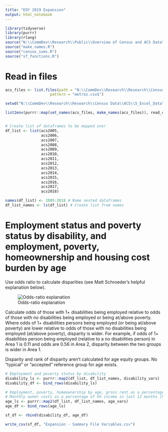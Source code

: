 ```yaml
---
title: "EOY 2019 Expansion"
output: html_notebook
---
```


```r
library(tidyverse)
library(purrr)
library(rlang)
source("N:\\CommDev\\Research\\Public\\Overview of Census and ACS Data\\sumRange.R")
source("make_names.R")
source("census_sums.R")
source("sf_functions.R")
```

# Read in files

```r
acs_files <- list.files(path = "N:\\CommDev\\Research\\Research\\Census Data\\ACS\\5_Excel_Data\\",
                    pattern = "metros.csv$")

setwd("N:\\CommDev\\Research\\Research\\Census Data\\ACS\\5_Excel_Data\\")

list2env(purrr::map(set_names(acs_files, make_names(acs_files)), read_csv), envir = .GlobalEnv)


# Create list of dataframes to be mapped over
df_list <- list(acs2005,
                acs2006,
                acs2007,
                acs2008,
                acs2009,
                acs2010,
                acs2011,
                acs2012,
                acs2013,
                acs2014,
                acs2015,
                acs2016,
                acs2017,
                acs2018)

names(df_list) <- 2005:2018 # Name nested dataframes
df_list_names <- ls(df_list) # Create list from names

```

# Employment status and poverty status by disability, and employment, poverty, homeownership and housing cost burden by age

Use odds ratio to calculate disparities (see Matt Schroeder's helpful explanation below).

![Odds-ratio explanation](Odds-ratio for disparities.png)

Calculate odds of those with 1+ disabilities being employed relative to odds of those with no disabilities being employed or being at/above poverty.  Where odds of 1+ disabilities persons being employed (or being at/above poverty) are lower relative to odds of those with no disabilities being employed (at/above poverty), disparity is wider. For example, if odds of 1+ disabilities person being employed (relative to a no disabilities person) in Area 1 is 0.11 and odds are 0.56 in Area 2, disparity between the two groups is wider in Area 1.

Disparity and rank of disparity aren't calculated for age equity groups.  No "typical" or "accepted" reference group for age exists.

```r
# Employment and poverty status by disability
disability_ls <- purrr::map2(df_list, df_list_names, disability_vars)
disability_df <- bind_rows(disability_ls)

# Employment, poverty, homeownership by age, gross rent as a percentage of hh income in last 12 months (housing cost burden for renters) by age
# Monthly owner costs as a percentage of hh income in last 12 months (housing cost burden for homeowners) by age
age_ls <- purrr::map2(df_list, df_list_names, age_vars)
age_df <- bind_rows(age_ls)

sf_df <- rbind(disability_df, age_df)

write_csv(sf_df, "Expansion - Summary File Variables.csv")
```


